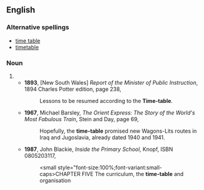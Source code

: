 ==English==
===Alternative spellings===
*[[time table]]
*[[timetable]]
===Noun===
{{en-noun|s|sg=[[time]]-[[table]]}}
#{{alternative spelling of|[[timetable]]}}
#*'''1893''', [New South Wales] ''Report of the Minister of Public Instruction'', 1894 Charles Potter edition, page 238,
#*:Lessons to be resumed according to the '''Time-table'''.
#*'''1967''', Michael Barsley, ''The Orient Express: The Story of the World's Most Fabulous Train'', Stein and Day, page 69,
#*:Hopefully, the '''time-table''' promised new Wagons-Lits routes in Iraq and Jugoslavia, already dated 1940 and 1941.
#*'''1987''', John Blackie, ''Inside the Primary School'', Knopf, ISBN 0805203117,
#*:<small style="font-size:100%;font-variant:small-caps>CHAPTER FIVE</small> The curriculum, the '''time-table''' and organisation